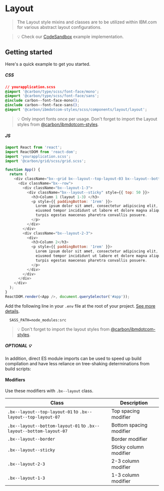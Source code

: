 
# Layout

> The Layout style mixins and classes are to be utilized within IBM.com for
> various abstract layout configurations.

> 💡 Check our
> [CodeSandbox](https://githubbox.com/carbon-design-system/carbon-for-ibm-dotcom/tree/v1/packages/react/examples/codesandbox/components/Layout)
> example implementation.

## Getting started

Here's a quick example to get you started.

##### CSS

```css
// yourapplication.scss
@import '@carbon/type/scss/font-face/mono';
@import '@carbon/type/scss/font-face/sans';
@include carbon--font-face-mono();
@include carbon--font-face-sans();
@import '@carbon/ibmdotcom-styles/scss/components/layout/layout';
```

> 💡 Only import fonts once per usage. Don't forget to import the Layout styles
> from
> [@carbon/ibmdotcom-styles](https://github.com/carbon-design-system/carbon-for-ibm-dotcom/blob/v1/packages/styles).

##### JS

```javascript
import React from 'react';
import ReactDOM from 'react-dom';
import 'yourapplication.scss';
import '@carbon/grid/scss/grid.scss';

function App() {
  return (
    <div className="bx--grid bx--layout--top-layout-03 bx--layout--bottom-layout-06">
      <div className="bx--row">
        <div className="bx--layout-1-3">
          <div className="bx--layout--sticky" style={{ top: 50 }}>
            <h3>Column 1 (layout 1-3) </h3>
            <p style={{ paddingBottom: '1rem' }}>
              Lorem ipsum dolor sit amet, consectetur adipiscing elit, sed do
              eiusmod tempor incididunt ut labore et dolore magna aliqua. Ac
              turpis egestas maecenas pharetra convallis posuere.
            </p>
          </div>
        </div>
        <div className="bx--layout-2-3">
          <div>
            <h3>Column 2</h3>
            <p style={{ paddingBottom: '1rem' }}>
              Lorem ipsum dolor sit amet, consectetur adipiscing elit, sed do
              eiusmod tempor incididunt ut labore et dolore magna aliqua. Ac
              turpis egestas maecenas pharetra convallis posuere.
            </p>
          </div>
        </div>
      </div>
    </div>
  );
}
ReactDOM.render(<App />, document.querySelector('#app'));
```

Add the following line in your `.env` file at the root of your project.
[See more details](https://github.com/carbon-design-system/carbon-for-ibm-dotcom/tree/v1/packages/styles#usage).

```
  SASS_PATH=node_modules:src
```

> 💡 Don't forget to import the layout styles from
> [@carbon/ibmdotcom-styles](https://github.com/carbon-design-system/carbon-for-ibm-dotcom/blob/v1/packages/styles).

##### OPTIONAL 💡

In addition, direct ES module imports can be used to speed up build compilation
and have less reliance on tree-shaking determinations from build scripts:

#### Modifiers

Use these modifiers with `.bx--layout` class.

| Class                                                              | Description             |
| ------------------------------------------------------------------ | ----------------------- |
| `.bx--layout--top-layout-01` to `.bx--layout--top-layout-07`       | Top spacing modifier    |
| `.bx--layout--bottom-layout-01` to `.bx--layout--bottom-layout-07` | Bottom spacing modifier |
| `.bx--layout--border`                                              | Border modifier         |
| `.bx--layout--sticky`                                              | Sticky column modifier  |
| `.bx--layout-2-3`                                                  | 2-3 column modifier     |
| `.bx--layout-1-3`                                                  | 1-3 column modifier     |
